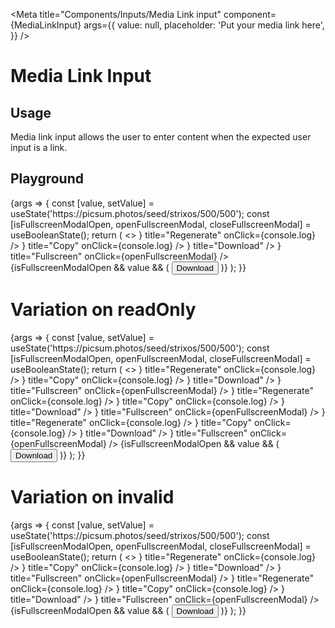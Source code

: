 
<Meta
  title="Components/Inputs/Media Link input"
  component={MediaLinkInput}
  args={{
    value: null,
    placeholder: 'Put your media link here',
  }}
/>

# Media Link Input

## Usage

Media link input allows the user to enter content when the expected user input is a link.

## Playground

<Canvas>
  <Story name="Standard">
    {args => {
      const [value, setValue] = useState('https://picsum.photos/seed/strixos/500/500');
      const [isFullscreenModalOpen, openFullscreenModal, closeFullscreenModal] = useBooleanState();
      return (
        <>
          <MediaLinkInput {...args} value={value} onChange={setValue} thumbnailUrl={value}>
            <IconButton icon={<RefreshIcon />} title="Regenerate" onClick={console.log} />
            <IconButton icon={<CopyIcon />} title="Copy" onClick={console.log} />
            <IconButton href={value} target="_blank" download={value} icon={<DownloadIcon />} title="Download" />
            <IconButton icon={<FullscreenIcon />} title="Fullscreen" onClick={openFullscreenModal} />
          </MediaLinkInput>
          {isFullscreenModalOpen && value && (
            <FullscreenPreview title={value.originalFilename} src={value} onClose={closeFullscreenModal}>
              <Button href={value} ghost={true} level="tertiary" target="_blank" download={value}>
                <DownloadIcon /> Download
              </Button>
            </FullscreenPreview>
          )}
        </>
      );
    }}
  </Story>
</Canvas>

<ArgsTable story="Standard" />

# Variation on readOnly

<Canvas>
  <Story name="Read only">
    {args => {
      const [value, setValue] = useState('https://picsum.photos/seed/strixos/500/500');
      const [isFullscreenModalOpen, openFullscreenModal, closeFullscreenModal] = useBooleanState();
      return (
        <>
          <MediaLinkInput {...args} readOnly={false} value="" onChange={setValue} thumbnailUrl={value}>
            <IconButton icon={<RefreshIcon />} title="Regenerate" onClick={console.log} />
            <IconButton icon={<CopyIcon />} title="Copy" onClick={console.log} />
            <IconButton href={value} target="_blank" download={value} icon={<DownloadIcon />} title="Download" />
            <IconButton icon={<FullscreenIcon />} title="Fullscreen" onClick={openFullscreenModal} />
          </MediaLinkInput>
          <MediaLinkInput {...args} readOnly={true} value="" onChange={setValue} thumbnailUrl={value}>
            <IconButton icon={<RefreshIcon />} title="Regenerate" onClick={console.log} />
            <IconButton icon={<CopyIcon />} title="Copy" onClick={console.log} />
            <IconButton href={value} target="_blank" download={value} icon={<DownloadIcon />} title="Download" />
            <IconButton icon={<FullscreenIcon />} title="Fullscreen" onClick={openFullscreenModal} />
          </MediaLinkInput>
          <MediaLinkInput {...args} readOnly={true} value={value} onChange={setValue} thumbnailUrl={value}>
            <IconButton icon={<RefreshIcon />} title="Regenerate" onClick={console.log} />
            <IconButton icon={<CopyIcon />} title="Copy" onClick={console.log} />
            <IconButton href={value} target="_blank" download={value} icon={<DownloadIcon />} title="Download" />
            <IconButton icon={<FullscreenIcon />} title="Fullscreen" onClick={openFullscreenModal} />
          </MediaLinkInput>
          {isFullscreenModalOpen && value && (
            <FullscreenPreview title={value.originalFilename} src={value} onClose={closeFullscreenModal}>
              <Button href={value} ghost={true} level="tertiary" target="_blank" download={value}>
                <DownloadIcon /> Download
              </Button>
            </FullscreenPreview>
          )}
        </>
      );
    }}
  </Story>
</Canvas>

# Variation on invalid

<Canvas>
  <Story name="Invalid">
    {args => {
      const [value, setValue] = useState('https://picsum.photos/seed/strixos/500/500');
      const [isFullscreenModalOpen, openFullscreenModal, closeFullscreenModal] = useBooleanState();
      return (
        <>
          <MediaLinkInput {...args} invalid={false} value={value} onChange={setValue} thumbnailUrl={value}>
            <IconButton icon={<RefreshIcon />} title="Regenerate" onClick={console.log} />
            <IconButton icon={<CopyIcon />} title="Copy" onClick={console.log} />
            <IconButton href={value} target="_blank" download={value} icon={<DownloadIcon />} title="Download" />
            <IconButton icon={<FullscreenIcon />} title="Fullscreen" onClick={openFullscreenModal} />
          </MediaLinkInput>
          <MediaLinkInput {...args} invalid={true} value={value} onChange={setValue} thumbnailUrl={value}>
            <IconButton icon={<RefreshIcon />} title="Regenerate" onClick={console.log} />
            <IconButton icon={<CopyIcon />} title="Copy" onClick={console.log} />
            <IconButton href={value} target="_blank" download={value} icon={<DownloadIcon />} title="Download" />
            <IconButton icon={<FullscreenIcon />} title="Fullscreen" onClick={openFullscreenModal} />
          </MediaLinkInput>
          {isFullscreenModalOpen && value && (
            <FullscreenPreview title={value.originalFilename} src={value} onClose={closeFullscreenModal}>
              <Button href={value} ghost={true} level="tertiary" target="_blank" download={value}>
                <DownloadIcon /> Download
              </Button>
            </FullscreenPreview>
          )}
        </>
      );
    }}
  </Story>
</Canvas>
